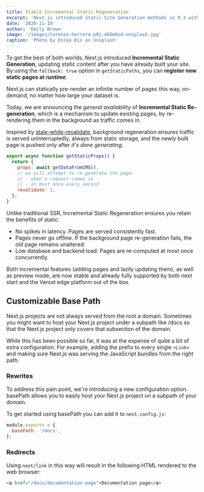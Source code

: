 ```yaml
---
title: Stable Incremental Static Regeneration
excerpt: 'Next.js introduced Static Site Generation methods in 9.3 with a clear goal in mind: we should get the benefits of static but with excellent support for dynamic data.'
date: '2020-11-10'
author: 'Emily Brown'
image: '/images/lorenzo-herrera-p0j-mE6mGo4-unsplash.jpg'
caption: 'Photo by Eniko Kis on Unsplash'
---
```


To get the best of both worlds, Next.js introduced **Incremental Static Generation**, updating static content after you have already built your site. By using the `fallback: true` option in `getStaticPaths`, you can **register new static pages at _runtime_**.

Next.js can statically pre-render an infinite number of pages this way, on-demand, no matter how large your dataset is.

Today, we are announcing the _general availability_ of **Incremental Static Re-generation**, which is a mechanism to update existing pages, by re-rendering them in the background as traffic comes in.

Inspired by [stale-while-revalidate](https://tools.ietf.org/html/rfc5861), background regeneration ensures traffic is served uninterruptedly, always from static storage, and the newly built page is pushed only after _it's done generating_.

```js showLineNumbers=true
export async function getStaticProps() {
  return {
    props: await getDataFromCMS(),
    // we will attempt to re-generate the page:
    // - when a request comes in
    // - at most once every second
    revalidate: 1,
  };
}
```

Unlike traditional SSR, Incremental Static Regeneration ensures you retain the benefits of static:

- No spikes in latency. Pages are served consistently fast.
- Pages never go offline. If the background page re-generation fails, the old page remains unaltered.
- Low database and backend load. Pages are re-computed at most once concurrently.

Both incremental features (adding pages and lazily updating them), as well as preview mode, are now stable and already fully supported by both next start and the Vercel edge platform out of the box.

## Customizable Base Path

Next.js projects are not always served from the root a domain. Sometimes you might want to host your Next.js project under a subpath like /docs so that the Next.js project only covers that subsection of the domain.

While this has been possible so far, it was at the expense of quite a bit of extra configuration. For example, adding the prefix to every single `<Link>` and making sure Next.js was serving the JavaScript bundles from the right path.

### Rewrites

To address this pain point, we're introducing a new configuration option. basePath allows you to easily host your Next.js project on a subpath of your domain.

To get started using basePath you can add it to `next.config.js`:

```js title=next.config.js
module.exports = {
  basePath: '/docs',
};
```

### Redirects

Using `next/link` in this way will result in the following HTML rendered to the web browser:

```html
<a href="/docs/documentation-page">Documentation page</a>
```
